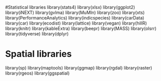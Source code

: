 
#Statistical libraries
library(stats4)
library(xlsx)
library(ggplot2)
library(iNEXT)
library(gvlma)
library(MuMIn)
library(zoo)
library(xts)
library(PerformanceAnalytics)
library(indicspecies)
library(carData)
library(car)
library(ecodist)
library(lattice)
library(vegan)
library(hillR)
library(knitr)
library(kableExtra)
library(beepr)
library(MASS)
library(olsrr)
library(tidyverse)
library(dplyr)

# Spatial libraries
library(sp)
library(maptools)
library(ggmap)
library(rgdal)
library(raster)
library(rgeos)
library(ggspatial)
